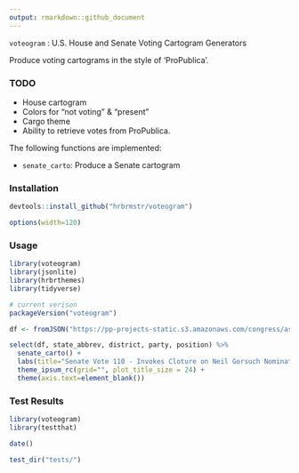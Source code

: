 ```yaml
---
output: rmarkdown::github_document
---
```


`voteogram` : U.S. House and Senate Voting Cartogram Generators

Produce voting cartograms in the style of 'ProPublica'.

### TODO

- House cartogram
- Colors for "not voting" & "present"
- Cargo theme
- Ability to retrieve votes from ProPublica.

The following functions are implemented:

- `senate_carto`: Produce a Senate cartogram

### Installation

```r
devtools::install_github("hrbrmstr/voteogram")
```

```r
options(width=120)
```

### Usage

```r
library(voteogram)
library(jsonlite)
library(hrbrthemes)
library(tidyverse)

# current verison
packageVersion("voteogram")
```

```r
df <- fromJSON("https://pp-projects-static.s3.amazonaws.com/congress/assets/senate_115_1_110.json")$votes
```

```r
select(df, state_abbrev, district, party, position) %>% 
  senate_carto() +
  labs(title="Senate Vote 110 - Invokes Cloture on Neil Gorsuch Nomination") +
  theme_ipsum_rc(grid="", plot_title_size = 24) +
  theme(axis.text=element_blank())
```

### Test Results

```r
library(voteogram)
library(testthat)

date()

test_dir("tests/")
```

